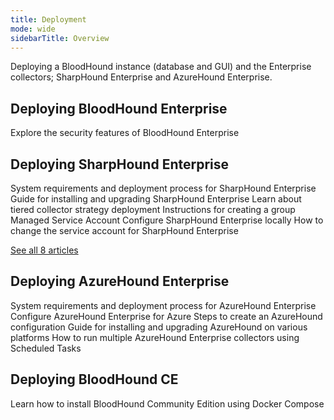 ```yaml
---
title: Deployment
mode: wide
sidebarTitle: Overview
---
```


Deploying a BloodHound instance (database and GUI) and the Enterprise collectors; SharpHound Enterprise and AzureHound Enterprise.

## Deploying BloodHound Enterprise

<CardGroup> <Card title="BloodHound Enterprise Security Overview" icon="shield" href="/get-started/security-boundaries/enterprise-security-overview"> Explore the security features of BloodHound Enterprise </Card> </CardGroup>

## Deploying SharpHound Enterprise

<CardGroup>
<Card title="SharpHound Enterprise System Requirements and Deployment Process" icon="server" href="/install-data-collector/install-sharphound/system-requirements"> System requirements and deployment process for SharpHound Enterprise </Card>
<Card title="Install and Upgrade SharpHound Enterprise" icon="download" href="/install-data-collector/install-sharphound/install-upgrade"> Guide for installing and upgrading SharpHound Enterprise </Card>
<Card title="Deploying a tiered SharpHound Enterprise collector strategy" icon="layer-group" href="/install-data-collector/install-sharphound/tiered-strategy"> Learn about tiered collector strategy deployment </Card>
<Card title="Create a gMSA for use with SharpHound Enterprise" icon="user-shield" href="/install-data-collector/install-sharphound/create-gmsa"> Instructions for creating a group Managed Service Account </Card>
<Card title="SharpHound Enterprise Local Configuration" icon="computer" href="/install-data-collector/install-sharphound/local-configuration"> Configure SharpHound Enterprise locally </Card>
<Card title="Modify the service account used by SharpHound Enterprise" icon="user" href="/install-data-collector/install-sharphound/modify-service-account"> How to change the service account for SharpHound Enterprise </Card>
</CardGroup>

[See all 8 articles](/install-data-collector/install-sharphound/overview)

## Deploying AzureHound Enterprise

<CardGroup>
<Card title="AzureHound Enterprise System Requirements and Deployment Process" icon="server" href="/install-data-collector/install-azurehound/system-requirements"> System requirements and deployment process for AzureHound Enterprise </Card>
<Card title="AzureHound Enterprise Azure Configuration" icon="cloud" href="/install-data-collector/install-azurehound/azure-configuration"> Configure AzureHound Enterprise for Azure </Card>
<Card title="Create an AzureHound Configuration" icon="computer" href="/install-data-collector/install-azurehound/create-configuration"> Steps to create an AzureHound configuration </Card>
<Card title="Install and Upgrade AzureHound (Windows, Docker, or Kubernetes)" icon="download" href="/install-data-collector/install-azurehound/install-upgrade"> Guide for installing and upgrading AzureHound on various platforms </Card>
<Card title="Running multiple AzureHound Enterprise collectors on one server with Scheduled Tasks" icon="list" href="/install-data-collector/install-azurehound/multiple-collectors"> How to run multiple AzureHound Enterprise collectors using Scheduled Tasks </Card>
</CardGroup>

## Deploying BloodHound CE

<CardGroup>
<Card title="Install BloodHound Community Edition with Docker Compose" icon="docker" href="/install-data-collector/install-ce/docker-compose"> Learn how to install BloodHound Community Edition using Docker Compose </Card>
</CardGroup>

